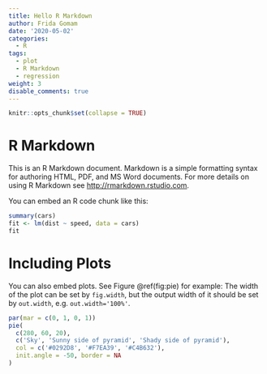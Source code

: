 ```yaml
---
title: Hello R Markdown
author: Frida Gomam
date: '2020-05-02'
categories:
  - R
tags:
  - plot
  - R Markdown
  - regression
weight: 3
disable_comments: true
---
```


```r
knitr::opts_chunk$set(collapse = TRUE)
```

# R Markdown

This is an R Markdown document. Markdown is a simple formatting syntax for authoring HTML, PDF, and MS Word documents. For more details on using R Markdown see <http://rmarkdown.rstudio.com>.

You can embed an R code chunk like this:

```r
summary(cars)
fit <- lm(dist ~ speed, data = cars)
fit
```

# Including Plots

You can also embed plots. See Figure \@ref(fig:pie) for example:
The width of the plot can be set by `fig.width`, but the output width of it should be set by `out.width`, e.g. `out.width='100%'`.
```r
par(mar = c(0, 1, 0, 1))
pie(
  c(280, 60, 20),
  c('Sky', 'Sunny side of pyramid', 'Shady side of pyramid'),
  col = c('#0292D8', '#F7EA39', '#C4B632'),
  init.angle = -50, border = NA
)
```
